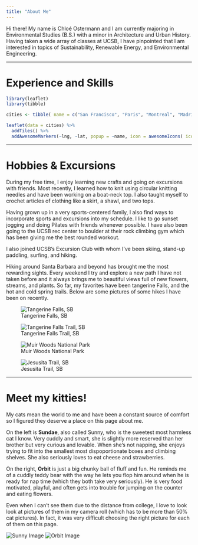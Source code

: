 ```yaml
---
title: "About Me"
---
```


Hi there! My name is Chloé Ostermann and I am currently majoring in Environmental Studies (B.S.) with a minor in Architecture and Urban History. Having taken a wide array of classes at UCSB, I have pinpointed that I am interested in topics of Sustainability, Renewable Energy, and Environmental Engineering.

------------------------------------------------------------------------

# Experience and Skills

```r
library(leaflet) 
library(tibble)

cities <- tibble( name = c("San Francisco", "Paris", "Montreal", "Madrid", "Hanoi", "Tahiti", "Cape Town"), lat = c(37.7602523640256, 48.86198773083308, 45.50566793423559, 40.415765578600706, 21.034791719384796, -17.543761791615648, -33.9255539018927), lng = c(-122.42681736086065, 2.294159806953058, -73.5819271670175, -3.7063982175738746, 105.8347141261459, -149.83170940623626, 18.43387871377049) )

leaflet(data = cities) %>% 
  addTiles() %>% 
  addAwesomeMarkers(~lng, ~lat, popup = ~name, icon = awesomeIcons( icon = "globe", iconColor = "black", markerColor = "darkgreen", library = "fa" ))
```

------------------------------------------------------------------------

# Hobbies & Excursions

During my free time, I enjoy learning new crafts and going on excursions with friends. Most recently, I learned how to knit using circular knitting needles and have been working on a boat-neck top. I also taught myself to crochet articles of clothing like a skirt, a shawl, and two tops.

Having grown up in a very sports-centered family, I also find ways to incorporate sports and excursions into my schedule. I like to go sunset jogging and doing Pilates with friends whenever possible. I have also been going to the UCSB rec center to boulder at their rock climbing gym which has been giving me the best rounded workout.

I also joined UCSB's Excursion Club with whom I've been skiing, stand-up paddling, surfing, and hiking.

Hiking around Santa Barbara and beyond has brought me the most rewarding sights. Every weekend I try and explore a new path I have not taken before and it always brings me to beautiful views full of new flowers, streams, and plants. So far, my favorites have been tangerine Falls, and the hot and cold spring trails. Below are some pictures of some hikes I have been on recently.

::: {layout="[[1, 1, 1, 1]]"}
![Tangerine Falls, SB](media/hikes/tangerine_fall.png)

![Tangerine Falls Trail, SB](media/hikes/tangerine1.png){group="aa" description="Tangerine Falls Trail"}

![Muir Woods National Park](media/hikes/muir_woods.png){group="aa" description="Muir Woods National Park"}

![Jesusita Trail, SB](media/hikes/jesusita.png){group="aa" description="Jesusita Trail, SB"}
:::

------------------------------------------------------------------------

# Meet my kitties!

My cats mean the world to me and have been a constant source of comfort so I figured they deserve a place on this page about me.

On the left is **Sundae**, also called Sunny, who is the sweetest most harmless cat I know. Very cuddly and smart, she is slightly more reserved than her brother but very curious and lovable. When she's not napping, she enjoys trying to fit into the smallest most dispoportionate boxes and climbing shelves. She also seriously loves to eat cheese and strawberries.

On the right, **Orbit** is just a big chunky ball of fluff and fun. He reminds me of a cuddly teddy bear with the way he lets you flop him around when he is ready for nap time (which they both take very seriously). He is very food motivated, playful, and often gets into trouble for jumping on the counter and eating flowers.

Even when I can't see them due to the distance from college, I love to look look at pictures of them in my camera roll (which has to be more than 50% cat pictures). In fact, it was very difficult choosing the right picture for each of them on this page.

::: side-by-side
![Sunny Image](media/Sunny.png) ![Orbit Image](media/Orbit.png)
:::
